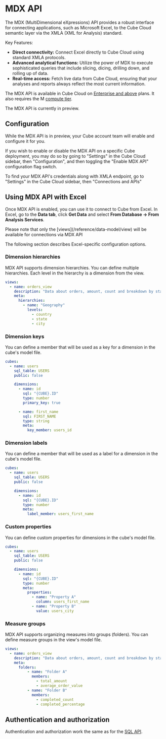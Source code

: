 # MDX API

The MDX (MultiDimensional eXpressions) API provides a robust interface for connecting applications, such as Microsoft Excel, to the Cube Cloud semantic layer via the XMLA (XML for Analysis) standard.

Key Features:

- <b>Direct connectivity:</b> Connect Excel directly to Cube Cloud using standard XMLA protocols.
- <b>Advanced analytical functions:</b> Utilize the power of MDX to execute sophisticated queries that include slicing, dicing, drilling down, and rolling up of data.
- <b>Real-time access:</b> Fetch live data from Cube Cloud, ensuring that your analyses and reports always reflect the most current information.

<SuccessBox>

The MDX API is available in Cube Cloud on [Enterprise and
above](https://cube.dev/pricing) plans.
It also requires the M [compute tier](/product/deployment/cloud/pricing#compute-tiers).

</SuccessBox>

<WarningBox>

The MDX API is currently in preview.

</WarningBox>

## Configuration

While the MDX API is in preview, your Cube account team will enable and configure it for you.

If you wish to enable or disable the MDX API on a specific Cube deployment, you may do so by going to "Settings" in the Cube Cloud sidebar, then "Configuration", and then toggling the "Enable MDX API" configuration flag switch.

To find your MDX API's credentials along with XMLA endpoint, go to "Settings" in the Cube Cloud sidebar, then "Connections and APIs"

## Using MDX API with Excel

Once MDX API is enabled, you can use it to connect to Cube from Excel. In Excel, go to the **Data tab**, click **Get Data** and select **From Database -> From Analysis Services**.

<InfoBox>
  Please note that only the [views](/reference/data-model/view) will be available for connections via MDX API
</InfoBox>

The following section describes Excel-specific configuration options.

### Dimension hierarchies

MDX API supports dimension hierarchies. You can define multiple hierarchies.
Each level in the hierarchy is a dimension from the view.

```yaml
views:
  - name: orders_view
    description: "Data about orders, amount, count and breakdown by status and geography."
    meta:
      hierarchies:
        - name: "Geography"
          levels:
            - country
            - state
            - city
```

### Dimension keys

You can define a member that will be used as a key for a dimension in the cube's model file.

```yaml
cubes:
  - name: users
    sql_table: USERS
    public: false

    dimensions:
      - name: id
        sql: "{CUBE}.ID"
        type: number
        primary_key: true

      - name: first_name
        sql: FIRST_NAME
        type: string
        meta:
          key_member: users_id
```

### Dimension labels

You can define a member that will be used as a label for a dimension in the cube's model file.

```yaml
cubes:
  - name: users
    sql_table: USERS
    public: false

    dimensions:
      - name: id
        sql: "{CUBE}.ID"
        type: number
        meta:
          label_member: users_first_name
```

### Custom properties

You can define custom properties for dimensions in the cube's model file.

```yaml
cubes:
  - name: users
    sql_table: USERS
    public: false

    dimensions:
      - name: id
        sql: "{CUBE}.ID"
        type: number
        meta:
          properties:
            - name: "Property A"
              column: users_first_name
            - name: "Property B"
              value: users_city
```

### Measure groups

MDX API supports organizing measures into groups (folders). You can define measure groups in the view's model file.

```yaml
views:
  - name: orders_view
    description: "Data about orders, amount, count and breakdown by status and geography."
    meta:
      folders:
          - name: "Folder A"
            members:
              - total_amount
              - average_order_value
          - name: "Folder B"
            members:
              - completed_count
              - completed_percentage
```

## Authentication and authorization

Authentication and authorization work the same as for the [SQL API](/product/apis-integrations/sql-api/security).
